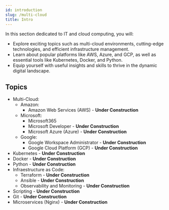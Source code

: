 ```yaml
---
id: introduction
slug: /multi-cloud
title: Intro
---
```


In this section dedicated to IT and cloud computing, you will:

- Explore exciting topics such as multi-cloud environments, cutting-edge technologies, and efficient infrastructure management.
- Learn about popular platforms like AWS, Azure, and GCP, as well as essential tools like Kubernetes, Docker, and Python.
- Equip yourself with useful insights and skills to thrive in the dynamic digital landscape.

## Topics

- Multi-Cloud:
  - Amazon:
    - Amazon Web Services (AWS) - **Under Construction**
  - Microsoft:
    - Microsoft365
    - Microsoft Developer - **Under Construction**
    - Microsoft Azure (Azure) - **Under Construction**
  - Google:
    - Google Workspace Administrator - **Under Construction**
    - Google Cloud Platform (GCP) - **Under Construction**
- Kubernetes - **Under Construction**
- Docker - **Under Construction**
- Python - **Under Construction**
- Infraestructure as Code:
  - Terraform - **Under Construction**
  - Ansible - **Under Construction**
  - Observability and Monitoring - **Under Construction**
- Scripting - **Under Construction**
- Git - **Under Construction**
- Microservices (Nginx) - **Under Construction**
